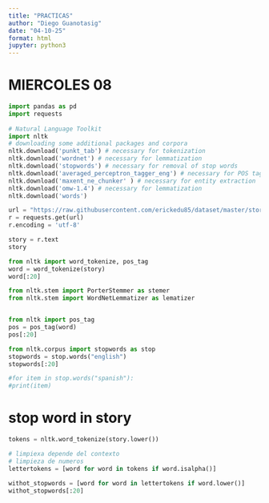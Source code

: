 ```yaml
---
title: "PRACTICAS"
author: "Diego Guanotasig"
date: "04-10-25"
format: html
jupyter: python3
---
```


# MIERCOLES 08

```python
import pandas as pd
import requests
 
# Natural Language Toolkit
import nltk
# downloading some additional packages and corpora
nltk.download('punkt_tab') # necessary for tokenization
nltk.download('wordnet') # necessary for lemmatization
nltk.download('stopwords') # necessary for removal of stop words
nltk.download('averaged_perceptron_tagger_eng') # necessary for POS tagging
nltk.download('maxent_ne_chunker' ) # necessary for entity extraction
nltk.download('omw-1.4') # necessary for lemmatization
nltk.download('words')

```

```python
url = "https://raw.githubusercontent.com/erickedu85/dataset/master/story.txt"
r = requests.get(url)
r.encoding = 'utf-8'

story = r.text
story
```

```python
from nltk import word_tokenize, pos_tag
word = word_tokenize(story)
word[:20] 
```

```python
from nltk.stem import PorterStemmer as stemer
from nltk.stem import WordNetLemmatizer as lematizer



```

```python
from nltk import pos_tag
pos = pos_tag(word)
pos[:20]
```
```python
from nltk.corpus import stopwords as stop
stopwords = stop.words("english")
stopwords[:20]

#for item in stop.words("spanish"):
#print(item)
```

# stop word in story
```python
tokens = nltk.word_tokenize(story.lower())

# limpiexa depende del contexto
# limpieza de numeros
lettertokens = [word for word in tokens if word.isalpha()]

withot_stopwords = [word for word in lettertokens if word.lower()]
withot_stopwords[:20]

```





